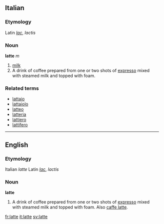 ==Italian==
===Etymology===
Latin ''[[lac]]'', ''lactis''
===Noun===
'''latte''' ''m''

#[[milk]]
#A drink of coffee prepared from one or two shots of [[expresso]] mixed with steamed milk and topped with foam.

===Related terms===
*[[lattaio]]
*[[lattaiolo]]
*[[latteo]]
*[[latteria]]
*[[lattiero]]
*[[lattifero]]

----

==English==
===Etymology===
Italian ''latte''
Latin ''[[lac]]'', ''lactis''

===Noun===
'''latte'''

#A drink of coffee prepared from one or two shots of [[expresso]] mixed with steamed milk and topped with foam. Also [[caffe latte]].

[[fr:latte]]
[[it:latte]]
[[sv:latte]]